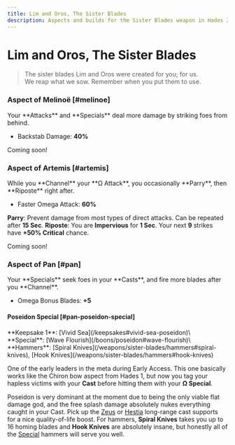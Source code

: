 ```yaml
---
title: Lim and Oros, The Sister Blades
description: Aspects and builds for the Sister Blades weapon in Hades 2.
---
```



# Lim and Oros, The Sister Blades

> The sister blades Lim and Oros were created for you; for us.\
> We reap what we sow. Remember when you put them to use.

### <TextHighlight type="legendary">Aspect of Melinoë</TextHighlight> [#melinoe]

<Boon>
Your **Attacks** and **Specials** deal more damage by striking foes from behind.

- Backstab Damage: **40%**

</Boon>

Coming soon!

### <TextHighlight type="legendary">Aspect of Artemis</TextHighlight> [#artemis]

<Boon>
While you **Channel** your **Ω Attack**, you occasionally **Parry**, then **Riposte** right after.

- Faster Omega Attack: **60%**

**Parry**: Prevent damage from most types of direct attacks. Can be repeated
after **15 Sec**. **Riposte**: You are **Impervious** for **1 Sec**. Your next
**9** strikes have **+50% Critical** chance.

</Boon>

Coming soon!

### <TextHighlight type="legendary">Aspect of Pan</TextHighlight> [#pan]

<Boon>
Your **Specials** seek foes in your **Casts**, and fire more blades after you **Channel**.

- Omega Bonus Blades: **+5**

</Boon>

#### Poseidon Special [#pan-poseidon-special]

<Boon>
  **Keepsake 1**: [Vivid Sea](/keepsakes#vivid-sea-poseidon)\
  **Special**: [Wave Flourish](/boons/poseidon#wave-flourish)\
  **Hammers**: [Spiral Knives](/weapons/sister-blades/hammers#spiral-knives),
  [Hook Knives](/weapons/sister-blades/hammers#hook-knives)
</Boon>

One of the early leaders in the meta during Early Access. This one basically
works like the Chiron bow aspect from Hades 1, but now you tag your hapless
victims with your **Cast** before hitting them with your **Ω Special**.

Poseidon is very dominant at the moment due to being the only viable flat damage
god, and the free splash damage absolutely nukes everything caught in your Cast.
Pick up the [Zeus](/boons/zeus#lightning-lance) or
[Hestia](/boons/hestia#glowing-coal) long-range cast supports for a nice quality-of-life
boost. For hammers, **Spiral Knives** takes you up to 16 homing blades and
**Hook Knives** are absolutely insane, but honestly all of the
[Special](/weapons/sister-blades/hammers#special) hammers will serve you well.
